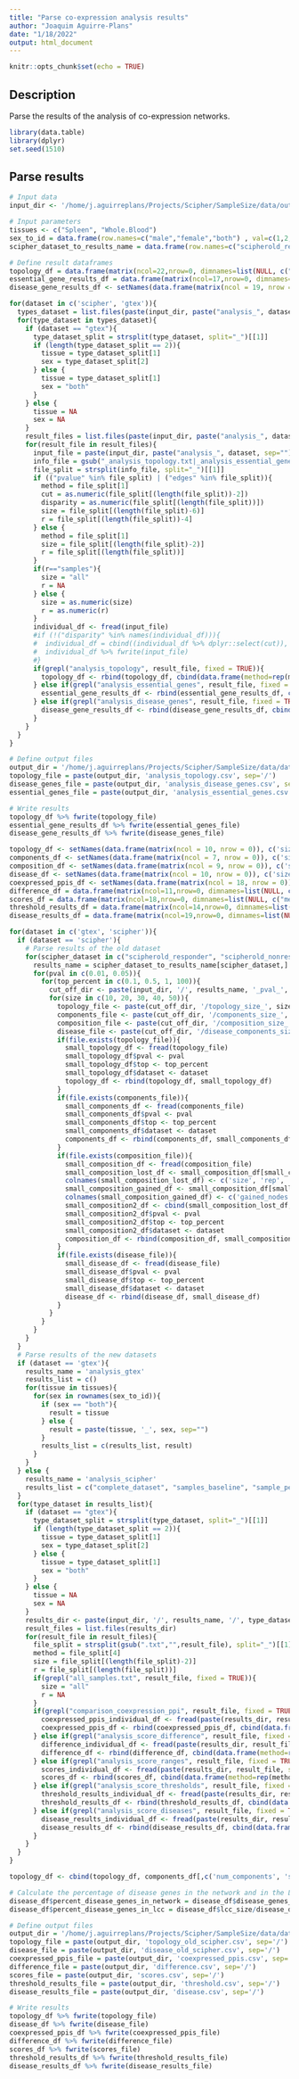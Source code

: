 ```yaml
---
title: "Parse co-expression analysis results"
author: "Joaquim Aguirre-Plans"
date: "1/18/2022"
output: html_document
---
```


```r
knitr::opts_chunk$set(echo = TRUE)
```

## Description

Parse the results of the analysis of co-expression networks.

```r
library(data.table)
library(dplyr)
set.seed(1510)
```

## Parse results

```r
# Input data
input_dir <- '/home/j.aguirreplans/Projects/Scipher/SampleSize/data/out'

# Input parameters
tissues <- c("Spleen", "Whole.Blood")
sex_to_id = data.frame(row.names=c("male","female","both") , val=c(1,2,""))
scipher_dataset_to_results_name = data.frame(row.names=c("scipherold_responder","scipherold_nonresponder") , val=c("analysis_responders_wto_N100", "analysis_nonresponders_wto_N100"))

# Define result dataframes
topology_df = data.frame(matrix(ncol=22,nrow=0, dimnames=list(NULL, c("method", "dataset", "type_dataset", "tissue", "sex", "size", "rep", "cut", "disparity", "num_nodes", "num_edges", "av_degree", "av_path_length", "av_clustering_coef", "num_components", "num_lcc_nodes", "num_lcc_edges", "lcc_z", "lcc_pvalue", "max_k", "num_main_core_nodes", "num_main_core_edges"))))
essential_gene_results_df = data.frame(matrix(ncol=17,nrow=0, dimnames=list(NULL, c("method", "dataset", "type_dataset", "tissue", "sex", "size", "rep", "cut", "disparity", "num_essential_genes", "fraction_essential_genes", "num_components", "num_lcc_nodes", "fraction_essential_lcc_nodes", "num_lcc_edges", "lcc_z", "lcc_pvalue"))))
disease_gene_results_df <- setNames(data.frame(matrix(ncol = 19, nrow = 0)), c("method", "dataset", "type_dataset", "tissue", "sex", "size", "rep", 'cut', "disparity", 'disease', 'disease_class', 'num_disease_genes', 'fraction_disease_genes', 'num_disease_components', 'num_disease_lcc_nodes', 'fraction_disease_lcc_nodes', 'num_disease_lcc_edges', "disease_lcc_z", "disease_lcc_pvalue"))

for(dataset in c('scipher', 'gtex')){
  types_dataset = list.files(paste(input_dir, paste("analysis_", dataset, sep=""), sep="/"))
  for(type_dataset in types_dataset){
    if (dataset == "gtex"){
      type_dataset_split = strsplit(type_dataset, split="_")[[1]]
      if (length(type_dataset_split == 2)){
        tissue = type_dataset_split[1]
        sex = type_dataset_split[2]
      } else {
        tissue = type_dataset_split[1]
        sex = "both"
      }
    } else {
      tissue = NA
      sex = NA
    }
    result_files = list.files(paste(input_dir, paste("analysis_", dataset, sep=""), type_dataset, sep="/"))
    for(result_file in result_files){
      input_file = paste(input_dir, paste("analysis_", dataset, sep=""), type_dataset, result_file, sep="/")
      info_file = gsub("_analysis_topology.txt|_analysis_essential_genes.txt|_analysis_disease_genes.txt","",result_file)
      file_split = strsplit(info_file, split="_")[[1]]
      if (("pvalue" %in% file_split) | ("edges" %in% file_split)){
        method = file_split[1]
        cut = as.numeric(file_split[(length(file_split))-2])
        disparity = as.numeric(file_split[(length(file_split))])
        size = file_split[(length(file_split)-6)]
        r = file_split[(length(file_split))-4]
      } else {
        method = file_split[1]
        size = file_split[(length(file_split)-2)]
        r = file_split[(length(file_split))]
      }
      if(r=="samples"){
        size = "all"
        r = NA
      } else {
        size = as.numeric(size)
        r = as.numeric(r)
      }
      individual_df <- fread(input_file)
      #if (!("disparity" %in% names(individual_df))){
      #  individual_df = cbind((individual_df %>% dplyr::select(cut)), data.frame(disparity=NA), (individual_df %>% dplyr::select(-cut)))
      #  individual_df %>% fwrite(input_file)
      #}
      if(grepl("analysis_topology", result_file, fixed = TRUE)){
        topology_df <- rbind(topology_df, cbind(data.frame(method=rep(method, nrow(individual_df)), dataset=rep(dataset, nrow(individual_df)), type_dataset=rep(type_dataset, nrow(individual_df)), tissue=rep(tissue, nrow(individual_df)), sex=rep(sex, nrow(individual_df)), size=rep(size, nrow(individual_df)), rep=rep(r, nrow(individual_df))), individual_df))
      } else if(grepl("analysis_essential_genes", result_file, fixed = TRUE)){
        essential_gene_results_df <- rbind(essential_gene_results_df, cbind(data.frame(method=rep(method, nrow(individual_df)), dataset=rep(dataset, nrow(individual_df)), type_dataset=rep(type_dataset, nrow(individual_df)), tissue=rep(tissue, nrow(individual_df)), sex=rep(sex, nrow(individual_df)), size=rep(size, nrow(individual_df)), rep=rep(r, nrow(individual_df))), individual_df))
      } else if(grepl("analysis_disease_genes", result_file, fixed = TRUE)){
        disease_gene_results_df <- rbind(disease_gene_results_df, cbind(data.frame(method=rep(method, nrow(individual_df)), dataset=rep(dataset, nrow(individual_df)), type_dataset=rep(type_dataset, nrow(individual_df)), tissue=rep(tissue, nrow(individual_df)), sex=rep(sex, nrow(individual_df)), size=rep(size, nrow(individual_df)), rep=rep(r, nrow(individual_df))), individual_df))
      }
    }
  }
}
```



```r
# Define output files
output_dir = '/home/j.aguirreplans/Projects/Scipher/SampleSize/data/data_shiny_app'
topology_file = paste(output_dir, 'analysis_topology.csv', sep='/')
disease_genes_file = paste(output_dir, 'analysis_disease_genes.csv', sep='/')
essential_genes_file = paste(output_dir, 'analysis_essential_genes.csv', sep='/')

# Write results
topology_df %>% fwrite(topology_file)
essential_gene_results_df %>% fwrite(essential_genes_file)
disease_gene_results_df %>% fwrite(disease_genes_file)

```



```r
topology_df <- setNames(data.frame(matrix(ncol = 10, nrow = 0)), c('size', 'rep', 'nodes', 'edges', 'av_degree', 'av_path_length', 'av_clustering_coef', 'pval', 'top', 'dataset'))
components_df <- setNames(data.frame(matrix(ncol = 7, nrow = 0)), c('size', 'rep', 'num_components', 'size_lcc', 'pval', 'top', 'dataset'))
composition_df <- setNames(data.frame(matrix(ncol = 9, nrow = 0)), c('size', 'rep', 'lost_nodes', 'lost_edges', 'gained_nodes', 'gained_edges', 'pval', 'top', 'dataset'))
disease_df <- setNames(data.frame(matrix(ncol = 10, nrow = 0)), c('size', 'rep', 'disease_class', 'total_disease_genes', 'total_disease_genes_in_dataset', 'disease_genes_in_network', 'lcc_size', 'pval', 'top', 'dataset'))
coexpressed_ppis_df <- setNames(data.frame(matrix(ncol = 18, nrow = 0)), c("method", "dataset", "type_dataset", "tissue", "sex", "size", "rep", "TP", "FP", "TN", "FN", "TPR", "FPR", "accuracy", "F1", "MCC", "corr", "type_prediction"))
difference_df = data.frame(matrix(ncol=11,nrow=0, dimnames=list(NULL, c("method", "dataset", "type_dataset", "tissue", "sex", "size", "rep", "left.range", "right.range", "number.of.edges", "type_interaction"))))
scores_df = data.frame(matrix(ncol=18,nrow=0, dimnames=list(NULL, c("method", "dataset", "type_dataset", "tissue", "sex", "size", "rep", "left.range", "right.range", "number.of.edges", "difference.mean", "score.subset.mean", "score.all.samples.mean", "distance.mean", "local_clustering_coefficient.mean", "degree_centrality.mean", "betweenness_centrality.mean", "type_interaction"))))
threshold_results_df = data.frame(matrix(ncol=14,nrow=0, dimnames=list(NULL, c("method", "dataset", "type_dataset", "tissue", "sex", "size", "rep", "threshold", "number.of.edges.subset", "number.of.edges.all.samples", "number.of.edges.overlapped", "number.of.edges.lost", "number.of.edges.gained", "type_interaction"))))
disease_results_df = data.frame(matrix(ncol=19,nrow=0, dimnames=list(NULL, c("method", "dataset", "type_dataset", "tissue", "sex", "size", "rep", "disease","disease_class","disease_genes_in_network", "num.edges", "distances", "local_clustering_coefficient.mean", "degree_centrality.mean", "betweenness_centrality.mean", "score.subset.network","score.all.samples.network","difference","type_interaction"))))

for(dataset in c('gtex', 'scipher')){
  if (dataset == 'scipher'){
    # Parse results of the old dataset
    for(scipher_dataset in c("scipherold_responder", "scipherold_nonresponder")){
      results_name = scipher_dataset_to_results_name[scipher_dataset,]
      for(pval in c(0.01, 0.05)){
        for(top_percent in c(0.1, 0.5, 1, 100)){
          cut_off_dir <- paste(input_dir, '/', results_name, '_pval_', pval, '_top_', top_percent, sep='')
          for(size in c(10, 20, 30, 40, 50)){
            topology_file <- paste(cut_off_dir, '/topology_size_', size, '.txt', sep='')
            components_file <- paste(cut_off_dir, '/components_size_', size, '.txt', sep='')
            composition_file <- paste(cut_off_dir, '/composition_size_', size, '.txt', sep='')
            disease_file <- paste(cut_off_dir, '/disease_components_size_', size, '.txt', sep='')
            if(file.exists(topology_file)){
              small_topology_df <- fread(topology_file)
              small_topology_df$pval <- pval
              small_topology_df$top <- top_percent
              small_topology_df$dataset <- dataset
              topology_df <- rbind(topology_df, small_topology_df)
            }
            if(file.exists(components_file)){
              small_components_df <- fread(components_file)
              small_components_df$pval <- pval
              small_components_df$top <- top_percent
              small_components_df$dataset <- dataset
              components_df <- rbind(components_df, small_components_df)
            }
            if(file.exists(composition_file)){
              small_composition_df <- fread(composition_file)
              small_composition_lost_df <- small_composition_df[small_composition_df$lost_or_gained == 'lost',][,c('size', 'rep', 'nodes', 'edges')]
              colnames(small_composition_lost_df) <- c('size', 'rep', 'lost_nodes', 'lost_edges')
              small_composition_gained_df <- small_composition_df[small_composition_df$lost_or_gained == 'gained',][,c('nodes', 'edges')]
              colnames(small_composition_gained_df) <- c('gained_nodes', 'gained_edges')
              small_composition2_df <- cbind(small_composition_lost_df, small_composition_gained_df)
              small_composition2_df$pval <- pval
              small_composition2_df$top <- top_percent
              small_composition2_df$dataset <- dataset
              composition_df <- rbind(composition_df, small_composition2_df)
            }
            if(file.exists(disease_file)){
              small_disease_df <- fread(disease_file)
              small_disease_df$pval <- pval
              small_disease_df$top <- top_percent
              small_disease_df$dataset <- dataset
              disease_df <- rbind(disease_df, small_disease_df)
            }
          }
        }
      }
    }
  }
  # Parse results of the new datasets
  if (dataset == 'gtex'){
    results_name = 'analysis_gtex'
    results_list = c()
    for(tissue in tissues){
      for(sex in rownames(sex_to_id)){
        if (sex == "both"){
          result = tissue
        } else {
          result = paste(tissue, '_', sex, sep="")
        }
        results_list = c(results_list, result)
      }
    }
  } else {
    results_name = 'analysis_scipher'
    results_list = c("complete_dataset", "samples_baseline", "sample_per_patient_baseline", "responder_baseline", "nonresponder_baseline")
  }
  for(type_dataset in results_list){
    if (dataset == "gtex"){
      type_dataset_split = strsplit(type_dataset, split="_")[[1]]
      if (length(type_dataset_split == 2)){
        tissue = type_dataset_split[1]
        sex = type_dataset_split[2]
      } else {
        tissue = type_dataset_split[1]
        sex = "both"
      }
    } else {
      tissue = NA
      sex = NA
    }
    results_dir <- paste(input_dir, '/', results_name, '/', type_dataset, sep='')
    result_files = list.files(results_dir)
    for(result_file in result_files){
      file_split = strsplit(gsub(".txt","",result_file), split="_")[[1]]
      method = file_split[4]
      size = file_split[(length(file_split)-2)]
      r = file_split[(length(file_split))]
      if(grepl("all_samples.txt", result_file, fixed = TRUE)){
        size = "all"
        r = NA
      }
      if(grepl("comparison_coexpression_ppi", result_file, fixed = TRUE)){
        coexpressed_ppis_individual_df <- fread(paste(results_dir, result_file, sep="/"))
        coexpressed_ppis_df <- rbind(coexpressed_ppis_df, cbind(data.frame(method=rep(method, nrow(coexpressed_ppis_individual_df)), dataset=rep(dataset, nrow(coexpressed_ppis_individual_df)), type_dataset=rep(type_dataset, nrow(coexpressed_ppis_individual_df)), tissue=rep(tissue, nrow(coexpressed_ppis_individual_df)), sex=rep(sex, nrow(coexpressed_ppis_individual_df)), size=rep(size, nrow(coexpressed_ppis_individual_df)), rep=rep(r, nrow(coexpressed_ppis_individual_df))), coexpressed_ppis_individual_df))
      } else if(grepl("analysis_score_difference", result_file, fixed = TRUE)){
        difference_individual_df <- fread(paste(results_dir, result_file, sep="/"))
        difference_df <- rbind(difference_df, cbind(data.frame(method=rep(method, nrow(difference_individual_df)), dataset=rep(dataset, nrow(difference_individual_df)), type_dataset=rep(type_dataset, nrow(difference_individual_df)), tissue=rep(tissue, nrow(difference_individual_df)), sex=rep(sex, nrow(difference_individual_df)), size=rep(size, nrow(difference_individual_df)), rep=rep(r, nrow(difference_individual_df))), difference_individual_df))
      } else if(grepl("analysis_score_ranges", result_file, fixed = TRUE)){
        scores_individual_df <- fread(paste(results_dir, result_file, sep="/"))
        scores_df <- rbind(scores_df, cbind(data.frame(method=rep(method, nrow(scores_individual_df)), dataset=rep(dataset, nrow(scores_individual_df)), type_dataset=rep(type_dataset, nrow(scores_individual_df)), tissue=rep(tissue, nrow(scores_individual_df)), sex=rep(sex, nrow(scores_individual_df)), size=rep(size, nrow(scores_individual_df)), rep=rep(r, nrow(scores_individual_df))), scores_individual_df))
      } else if(grepl("analysis_score_thresholds", result_file, fixed = TRUE)){
        threshold_results_individual_df <- fread(paste(results_dir, result_file, sep="/"))
        threshold_results_df <- rbind(threshold_results_df, cbind(data.frame(method=rep(method, nrow(threshold_results_individual_df)), dataset=rep(dataset, nrow(threshold_results_individual_df)), type_dataset=rep(type_dataset, nrow(threshold_results_individual_df)), tissue=rep(tissue, nrow(threshold_results_individual_df)), sex=rep(sex, nrow(threshold_results_individual_df)), size=rep(size, nrow(threshold_results_individual_df)), rep=rep(r, nrow(threshold_results_individual_df))), threshold_results_individual_df))
      } else if(grepl("analysis_score_diseases", result_file, fixed = TRUE)){
        disease_results_individual_df <- fread(paste(results_dir, result_file, sep="/")) %>% select("disease","disease_class","disease_genes_in_network", "num.edges", "distances", "local_clustering_coefficient.mean", "degree_centrality.mean", "betweenness_centrality.mean", "score.subset.network","score.all.samples.network","difference","type_interaction")
        disease_results_df <- rbind(disease_results_df, cbind(data.frame(method=rep(method, nrow(disease_results_individual_df)), dataset=rep(dataset, nrow(disease_results_individual_df)), type_dataset=rep(type_dataset, nrow(disease_results_individual_df)), tissue=rep(tissue, nrow(disease_results_individual_df)), sex=rep(sex, nrow(disease_results_individual_df)), size=rep(size, nrow(disease_results_individual_df)), rep=rep(r, nrow(disease_results_individual_df))), disease_results_individual_df))
      }
    }
  }
}

topology_df <- cbind(topology_df, components_df[,c('num_components', 'size_lcc')], composition_df[,c('lost_nodes', 'lost_edges', 'gained_nodes', 'gained_edges')])

# Calculate the percentage of disease genes in the network and in the LCC
disease_df$percent_disease_genes_in_network = disease_df$disease_genes_in_network/disease_df$total_disease_genes_in_dataset*100
disease_df$percent_disease_genes_in_lcc = disease_df$lcc_size/disease_df$total_disease_genes_in_dataset*100

```


```r
# Define output files
output_dir = '/home/j.aguirreplans/Projects/Scipher/SampleSize/data/data_shiny_app'
topology_file = paste(output_dir, 'topology_old_scipher.csv', sep='/')
disease_file = paste(output_dir, 'disease_old_scipher.csv', sep='/')
coexpressed_ppis_file = paste(output_dir, 'coexpressed_ppis.csv', sep='/')
difference_file = paste(output_dir, 'difference.csv', sep='/')
scores_file = paste(output_dir, 'scores.csv', sep='/')
threshold_results_file = paste(output_dir, 'threshold.csv', sep='/')
disease_results_file = paste(output_dir, 'disease.csv', sep='/')

# Write results
topology_df %>% fwrite(topology_file)
disease_df %>% fwrite(disease_file)
coexpressed_ppis_df %>% fwrite(coexpressed_ppis_file)
difference_df %>% fwrite(difference_file)
scores_df %>% fwrite(scores_file)
threshold_results_df %>% fwrite(threshold_results_file)
disease_results_df %>% fwrite(disease_results_file)

```




